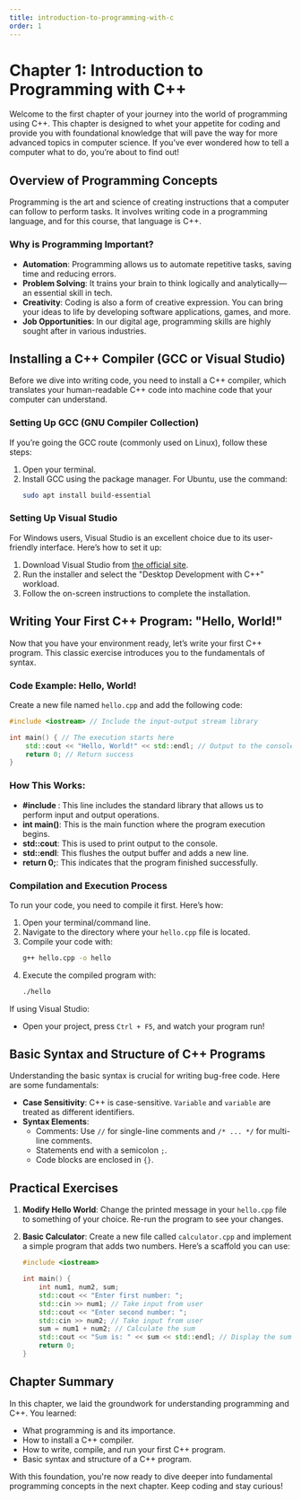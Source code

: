 ```yaml
---
title: introduction-to-programming-with-c
order: 1
---
```


# Chapter 1: Introduction to Programming with C++

Welcome to the first chapter of your journey into the world of programming using C++. This chapter is designed to whet your appetite for coding and provide you with foundational knowledge that will pave the way for more advanced topics in computer science. If you’ve ever wondered how to tell a computer what to do, you’re about to find out!

## Overview of Programming Concepts

Programming is the art and science of creating instructions that a computer can follow to perform tasks. It involves writing code in a programming language, and for this course, that language is C++. 

### Why is Programming Important?

- **Automation**: Programming allows us to automate repetitive tasks, saving time and reducing errors.
- **Problem Solving**: It trains your brain to think logically and analytically—an essential skill in tech.
- **Creativity**: Coding is also a form of creative expression. You can bring your ideas to life by developing software applications, games, and more.
- **Job Opportunities**: In our digital age, programming skills are highly sought after in various industries.

## Installing a C++ Compiler (GCC or Visual Studio)

Before we dive into writing code, you need to install a C++ compiler, which translates your human-readable C++ code into machine code that your computer can understand.

### Setting Up GCC (GNU Compiler Collection)

If you’re going the GCC route (commonly used on Linux), follow these steps:

1. Open your terminal.
2. Install GCC using the package manager. For Ubuntu, use the command:
   ```bash
   sudo apt install build-essential
   ```

### Setting Up Visual Studio

For Windows users, Visual Studio is an excellent choice due to its user-friendly interface. Here’s how to set it up:

1. Download Visual Studio from [the official site](https://visualstudio.microsoft.com/downloads/).
2. Run the installer and select the "Desktop Development with C++" workload.
3. Follow the on-screen instructions to complete the installation.

## Writing Your First C++ Program: "Hello, World!"

Now that you have your environment ready, let’s write your first C++ program. This classic exercise introduces you to the fundamentals of syntax.

### Code Example: Hello, World!

Create a new file named `hello.cpp` and add the following code:

```cpp
#include <iostream> // Include the input-output stream library

int main() { // The execution starts here
    std::cout << "Hello, World!" << std::endl; // Output to the console
    return 0; // Return success
}
```

### How This Works:

- **#include <iostream>**: This line includes the standard library that allows us to perform input and output operations.
- **int main()**: This is the main function where the program execution begins.
- **std::cout**: This is used to print output to the console.
- **std::endl**: This flushes the output buffer and adds a new line.
- **return 0;**: This indicates that the program finished successfully.

### Compilation and Execution Process

To run your code, you need to compile it first. Here’s how:

1. Open your terminal/command line.
2. Navigate to the directory where your `hello.cpp` file is located.
3. Compile your code with:
   ```bash
   g++ hello.cpp -o hello
   ```
4. Execute the compiled program with:
   ```bash
   ./hello
   ```

If using Visual Studio:
- Open your project, press `Ctrl + F5`, and watch your program run!

## Basic Syntax and Structure of C++ Programs

Understanding the basic syntax is crucial for writing bug-free code. Here are some fundamentals:

- **Case Sensitivity**: C++ is case-sensitive. `Variable` and `variable` are treated as different identifiers.
- **Syntax Elements**:
  - Comments: Use `//` for single-line comments and `/* ... */` for multi-line comments.
  - Statements end with a semicolon `;`.
  - Code blocks are enclosed in `{}`.

## Practical Exercises

1. **Modify Hello World**: Change the printed message in your `hello.cpp` file to something of your choice. Re-run the program to see your changes.
   
2. **Basic Calculator**: Create a new file called `calculator.cpp` and implement a simple program that adds two numbers. Here’s a scaffold you can use:
   ```cpp
   #include <iostream>
   
   int main() {
       int num1, num2, sum;
       std::cout << "Enter first number: ";
       std::cin >> num1; // Take input from user
       std::cout << "Enter second number: ";
       std::cin >> num2; // Take input from user
       sum = num1 + num2; // Calculate the sum
       std::cout << "Sum is: " << sum << std::endl; // Display the sum
       return 0;
   }
   ```

## Chapter Summary

In this chapter, we laid the groundwork for understanding programming and C++. You learned:

- What programming is and its importance.
- How to install a C++ compiler.
- How to write, compile, and run your first C++ program.
- Basic syntax and structure of a C++ program.

With this foundation, you're now ready to dive deeper into fundamental programming concepts in the next chapter. Keep coding and stay curious!